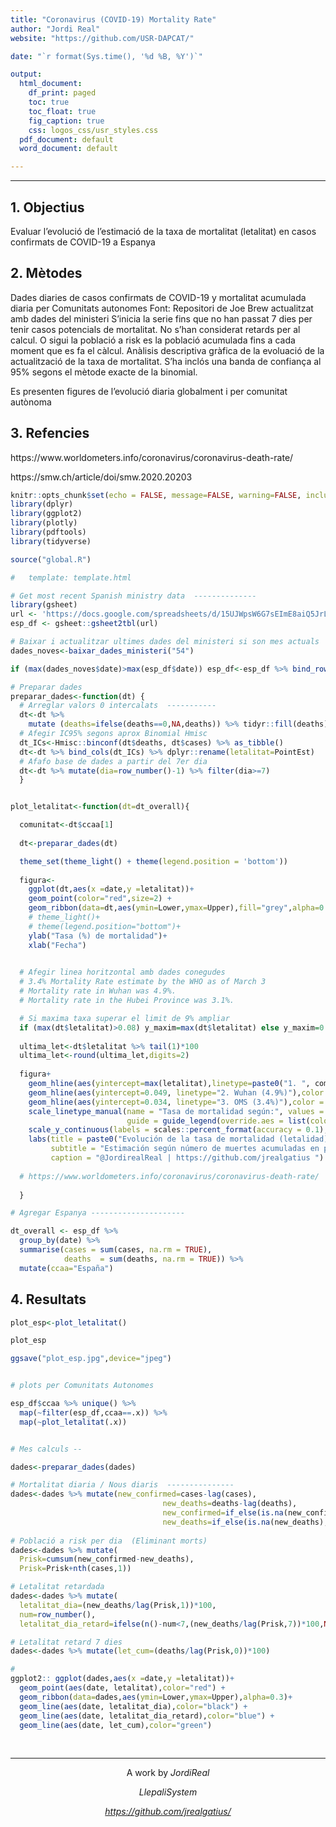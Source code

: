 ```yaml
---
title: "Coronavirus (COVID-19) Mortality Rate"
author: "Jordi Real"
website: "https://github.com/USR-DAPCAT/"

date: "`r format(Sys.time(), '%d %B, %Y')`"

output:
  html_document:
    df_print: paged
    toc: true
    toc_float: true
    fig_caption: true
    css: logos_css/usr_styles.css
  pdf_document: default
  word_document: default

---
```


****


## 1. Objectius

Evaluar l'evolució de l'estimació de la taxa de mortalitat (letalitat) en casos confirmats de COVID-19 a Espanya

## 2. Mètodes

Dades diaries de casos confirmats de COVID-19 y mortalitat acumulada diaria per Comunitats autonomes
Font: Repositori de Joe Brew actualitzat amb dades del ministeri
S'inicia la serie fins que no han passat 7 dies per tenir casos potencials de mortalitat.
No s'han considerat retards per al calcul. O sigui la població a risk es la població acumulada fins a cada moment que es fa el càlcul. 
Anàlisis descriptiva gràfica de la evoluació de la actualització de la taxa de mortalitat. S'ha inclós una banda de confiança al 95% segons el mètode exacte de la binomial. 

Es presenten figures de l'evolució diaria globalment i per comunitat autònoma

## 3. Refencies

https://www.worldometers.info/coronavirus/coronavirus-death-rate/ 

https://smw.ch/article/doi/smw.2020.20203


```r
knitr::opts_chunk$set(echo = FALSE, message=FALSE, warning=FALSE, include=F,size="huge")
library(dplyr)
library(ggplot2)
library(plotly)
library(pdftools)
library(tidyverse)

source("global.R")

#   template: template.html
```


```r

# Get most recent Spanish ministry data  --------------
library(gsheet)
url <- 'https://docs.google.com/spreadsheets/d/15UJWpsW6G7sEImE8aiQ5JrLCtCnbprpztfoEwyTNTEY/edit#gid=810081118'
esp_df <- gsheet::gsheet2tbl(url)

# Baixar i actualitzar ultimes dades del ministeri si son mes actuals   ------------------
dades_noves<-baixar_dades_ministeri("54")

if (max(dades_noves$date)>max(esp_df$date)) esp_df<-esp_df %>% bind_rows(dades_noves)

```


```r
# Preparar dades 
preparar_dades<-function(dt) {
  # Arreglar valors 0 intercalats  -----------
  dt<-dt %>% 
    mutate (deaths=ifelse(deaths==0,NA,deaths)) %>% tidyr::fill(deaths) %>% mutate (deaths=ifelse(is.na(deaths),0,deaths))
  # Afegir IC95% segons aprox Binomial Hmisc
  dt_ICs<-Hmisc::binconf(dt$deaths, dt$cases) %>% as_tibble() 
  dt<-dt %>% bind_cols(dt_ICs) %>% dplyr::rename(letalitat=PointEst)
  # Afafo base de dades a partir del 7er dia  
  dt<-dt %>% mutate(dia=row_number()-1) %>% filter(dia>=7)  
  }


plot_letalitat<-function(dt=dt_overall){

  comunitat<-dt$ccaa[1]
  
  dt<-preparar_dades(dt)

  theme_set(theme_light() + theme(legend.position = 'bottom'))
  
  figura<-
    ggplot(dt,aes(x =date,y =letalitat))+ 
    geom_point(color="red",size=2) +
    geom_ribbon(data=dt,aes(ymin=Lower,ymax=Upper),fill="grey",alpha=0.3,show.legend = F) +
    # theme_light()+
    # theme(legend.position="bottom")+
    ylab("Tasa (%) de mortalidad")+
    xlab("Fecha")
    

  # Afegir linea horitzontal amb dades conegudes
  # 3.4% Mortality Rate estimate by the WHO as of March 3
  # Mortality rate in Wuhan was 4.9%.
  # Mortality rate in the Hubei Province was 3.1%.

  # Si maxima taxa superar el limit de 9% ampliar 
  if (max(dt$letalitat)>0.08) y_maxim=max(dt$letalitat) else y_maxim=0.08
  
  ultima_let<-dt$letalitat %>% tail(1)*100 
  ultima_let<-round(ultima_let,digits=2)
  
  figura+
    geom_hline(aes(yintercept=max(letalitat),linetype=paste0("1. ", comunitat," (",ultima_let,"%)")),color = "red",size=1.15) +
    geom_hline(aes(yintercept=0.049, linetype="2. Wuhan (4.9%)"),color = "blue",size=1.15) + 
    geom_hline(aes(yintercept=0.034, linetype="3. OMS (3.4%)"),color = "black",size=1.15)+
    scale_linetype_manual(name = "Tasa de mortalidad según:", values = c(2, 2,2),
                          guide = guide_legend(override.aes = list(color = c("red", "blue", "black"))))  +
    scale_y_continuous(labels = scales::percent_format(accuracy = 0.1), breaks = seq(0,0.08,by=0.01),limits = c(0,y_maxim)) +
    labs(title = paste0("Evolución de la tasa de mortalidad (letalidad) por COVID-19 en ",comunitat) , 
         subtitle = "Estimación según número de muertes acumuladas en población confirmada por COVID-19",
         caption = "@JordirealReal | https://github.com/jrealgatius ")
   
  # https://www.worldometers.info/coronavirus/coronavirus-death-rate/
  
  }


```


```r

# Agregar Espanya --------------------- 

dt_overall <- esp_df %>%
  group_by(date) %>%
  summarise(cases = sum(cases, na.rm = TRUE),
            deaths  = sum(deaths, na.rm = TRUE)) %>% 
  mutate(ccaa="España") 


```

## 4. Resultats

```r

plot_esp<-plot_letalitat()

plot_esp

ggsave("plot_esp.jpg",device="jpeg")


# plots per Comunitats Autonomes

esp_df$ccaa %>% unique() %>%
  map(~filter(esp_df,ccaa==.x)) %>%
  map(~plot_letalitat(.x))



```


```r
# Mes calculs --

dades<-preparar_dades(dades)

# Mortalitat diaria / Nous diaris  ---------------
dades<-dades %>% mutate(new_confirmed=cases-lag(cases),
                                  new_deaths=deaths-lag(deaths),
                                  new_confirmed=if_else(is.na(new_confirmed),0,new_confirmed),
                                  new_deaths=if_else(is.na(new_deaths),0,new_deaths))
                      
# Població a risk per dia  (Eliminant morts)
dades<-dades %>% mutate(
  Prisk=cumsum(new_confirmed-new_deaths),
  Prisk=Prisk+nth(cases,1))

# Letalitat retardada
dades<-dades %>% mutate(
  letalitat_dia=(new_deaths/lag(Prisk,1))*100,
  num=row_number(),
  letalitat_dia_retard=ifelse(n()-num<7,(new_deaths/lag(Prisk,7))*100,NA))

# Letalitat retard 7 dies
dades<-dades %>% mutate(let_cum=(deaths/lag(Prisk,0))*100) 

# 
ggplot2:: ggplot(dades,aes(x =date,y =letalitat))+
  geom_point(aes(date, letalitat),color="red") +
  geom_ribbon(data=dades,aes(ymin=Lower,ymax=Upper),alpha=0.3)+
  geom_line(aes(date, letalitat_dia),color="black") +
  geom_line(aes(date, letalitat_dia_retard),color="blue") +
  geom_line(aes(date, let_cum),color="green") 

```


&nbsp;
<hr />
<p style="text-align: center;">A work by $Jordi Real$ </a></p>
<p style="text-align: center;">$Llepali System$ </a></p>
<p style="text-align: center;"><span style="color: #808080;"><em><https://github.com/jrealgatius/></em></span></p>



